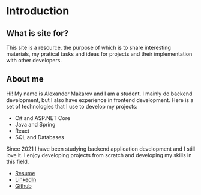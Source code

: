 # Introduction

## What is site for?

This site is a resource, the purpose of which is to share interesting materials, my pratical tasks and ideas for projects and their implementation with other developers.

## About me

Hi! My name is Alexander Makarov and I am a student. I mainly do backend development, but I also have experience in frontend development. Here is a set of technologies that I use to develop my projects:

- C# and ASP.NET Core
- Java and Spring
- React
- SQL and Databases

Since 2021 I have been studying backend application development and I still love it. I enjoy developing projects from scratch and developing my skills in this field.

- [Resume](https://aleksandrmakarov-dev.github.io/my-cv/Resume.pdf)
- [LinkedIn](https://www.linkedin.com/in/aleksandr-makarov-397547252/)
- [Github](https://github.com/aleksandrmakarov-dev)
